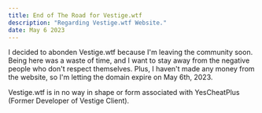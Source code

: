 ```yaml
---
title: End of The Road for Vestige.wtf
description: "Regarding Vestige.wtf Website."
date: May 6 2023
---
```


I decided to abonden Vestige.wtf because I'm leaving the community soon. Being here was a waste of time, and I want to stay away from the negative people who don't respect themselves. Plus, I haven't made any money from the website, so I'm letting the domain expire on May 6th, 2023.

Vestige.wtf is in no way in shape or form associated with YesCheatPlus (Former Developer of Vestige Client).
